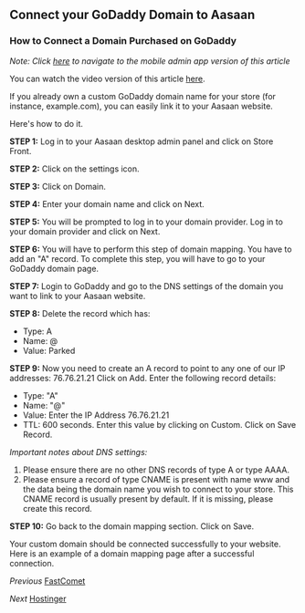 ## Connect your GoDaddy Domain to Aasaan

### How to Connect a Domain Purchased on GoDaddy

*Note: Click [here](#) to navigate to the mobile admin app version of this article*

You can watch the video version of this article [here](#).

If you already own a custom GoDaddy domain name for your store (for instance, example.com), you can easily link it to your Aasaan website.

Here's how to do it.

**STEP 1:**
Log in to your Aasaan desktop admin panel and click on Store Front.

**STEP 2:**
Click on the settings icon.

**STEP 3:**
Click on Domain.

**STEP 4:**
Enter your domain name and click on Next.

**STEP 5:**
You will be prompted to log in to your domain provider. Log in to your domain provider and click on Next.

**STEP 6:**
You will have to perform this step of domain mapping. You have to add an "A" record.
To complete this step, you will have to go to your GoDaddy domain page.

**STEP 7:**
Login to GoDaddy and go to the DNS settings of the domain you want to link to your Aasaan website.

**STEP 8:**
Delete the record which has:
- Type: A
- Name: @
- Value: Parked

**STEP 9:**
Now you need to create an A record to point to any one of our IP addresses: 76.76.21.21
Click on Add.
Enter the following record details:
- Type: "A"
- Name: "@"
- Value: Enter the IP Address 76.76.21.21
- TTL: 600 seconds. Enter this value by clicking on Custom.
Click on Save Record.

*Important notes about DNS settings:*
1. Please ensure there are no other DNS records of type A or type AAAA.
2. Please ensure a record of type CNAME is present with name www and the data being the domain name you wish to connect to your store. This CNAME record is usually present by default. If it is missing, please create this record.

**STEP 10:**
Go back to the domain mapping section. Click on Save.

Your custom domain should be connected successfully to your website. Here is an example of a domain mapping page after a successful connection.

*Previous*
[FastComet](#)

*Next*
[Hostinger](#)
